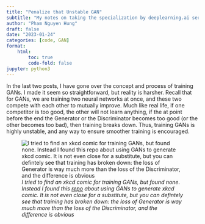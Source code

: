 ```yaml
---
title: "Penalize that Unstable GAN"
subtitle: "My notes on taking the specialization by deeplearning.ai series"
author: "Pham Nguyen Hung"
draft: false
date: "2023-01-24"
categories: [code, GAN]
format:
    html:
        toc: true
        code-fold: false
jupyter: python3 
---
```

In the last two posts, I have gone over the concept and process of training GANs. I made it seem so straightforward, but reality is harsher. Recall that for GANs, we are training two neural networks at once, and these two compete with each other to mutually improve. Much like real life, if one competitor is too good, the other will not learn anything, if the at point before the end the Generator or the Discriminator becomes too good (or the other becomes too bad), then training breaks down. Thus, training GANs is highly unstable, and any way to ensure smoother training is encouraged.

![*I tried to find an xkcd comic for training GANs, but found none. Instead I found this [repo](https://github.com/generic-github-user/xkcd-Generator/) about using GANs to generate xkcd comic. It is not even close for a substitute, but you can defintely see that training has broken down: the loss of Generator is way much more than the loss of the Discriminator, and the difference is obvious*](test 17.png)
